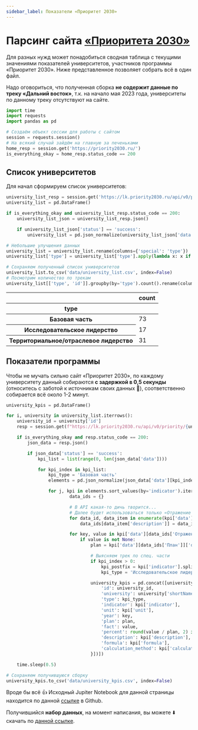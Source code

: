 ```yaml
---
sidebar_label: Показатели «Приоритет 2030»
---
```


# Парсинг сайта [«Приоритета 2030»](https://priority2030.ru/analytics/)

Для разных нужд может понадобиться сводная таблица с текущими значениями показателей университетов, участников программы «Приоритет 2030». Ниже представленное позволяет собрать всё в один файл.

Надо оговориться, что полученная сборка **не содержит данные по треку «Дальний восток»**, т.к. на начало мая 2023 года, университеты по данному треку отсутствуют на сайте.

```python showLineNumbers title="Импорты и начальные настройки"
import time
import requests
import pandas as pd

# Создаём объект сессии для работы с сайтом
session = requests.session()
# На всякий случай зайдём на главную за печеньками
home_resp = session.get('https://priority2030.ru/')
is_everything_okay = home_resp.status_code == 200
```

## Список университетов

Для начал сформируем список университетов:


```python showLineNumbers title="Формируем список университетов"
university_list_resp = session.get('https://lk.priority2030.ru/api/v0/priority/list')
university_list = pd.DataFrame()

if is_everything_okay and university_list_resp.status_code == 200:
    university_list_json = university_list_resp.json()

    if university_list_json['status'] == 'success':
        university_list = pd.json_normalize(university_list_json['data']['participants'])

# Небольшие улучшения данных
university_list = university_list.rename(columns={'special': 'type'})
university_list['type'] = university_list['type'].apply(lambda x: x if x != '' else 'Базовая часть')

# Сохраняем полученный список университетов
university_list.to_csv('data/university_list.csv', index=False)
# Посмотрим количество по трекам
university_list[['type', 'id']].groupby(by='type').count().rename(columns={'id': 'count'})
```


<table class="dataframe">
  <thead>
    <tr>
      <th></th>
      <th>count</th>
    </tr>
    <tr>
      <th>type</th>
      <th></th>
    </tr>
  </thead>
  <tbody>
    <tr>
      <th>Базовая часть</th>
      <td>73</td>
    </tr>
    <tr>
      <th>Исследовательское лидерство</th>
      <td>17</td>
    </tr>
    <tr>
      <th>Территориальное/отраслевое лидерство</th>
      <td>31</td>
    </tr>
  </tbody>
</table>


## Показатели программы

Чтобы не мучать сильно сайт «Приоритет 2030», по каждому университету данный собираются **с задержкой в 0,5 секунды** (относитесь с заботой к источникам своих данных 🤗), соответственно собирается всё около 1-2 минут.


```python showLineNumbers title="Собираем показатели программы по университетам"
university_kpis = pd.DataFrame()

for i, university in university_list.iterrows():
    university_id = university['id']
    resp = session.get(f"https://lk.priority2030.ru/api/v0/priority/{university_id}/indicator")

    if is_everything_okay and resp.status_code == 200:
        json_data = resp.json()

        if json_data['status'] == 'success':
            kpi_list = list(range(0, len(json_data['data'])))

            for kpi_index in kpi_list:
                kpi_type = 'Базовая часть'
                elements = pd.json_normalize(json_data['data'][kpi_index]['elements'])

                for j, kpi in elements.sort_values(by='indicator').iterrows():
                        data_ids = {}

                        # В API какая-то дичь творится...
                        # Далее будет использоваться только «Отражение факта» и «План», но есть ещё и «Факт» 🤷‍♂️
                        for data_id, data_item in enumerate(kpi['data']):
                            data_ids[data_item['description']] = data_id

                        for key, value in kpi['data'][data_ids['Отражение факта']]['data'].items():
                            if value is not None:
                                plan = kpi['data'][data_ids['План']]['data'][key]

                                # Выясняем трек по спец. части
                                if kpi_index > 0:
                                    kpi_postfix = kpi['indicator'].split('_')[1]
                                    kpi_type = 'Исследовательское лидерство' if kpi_postfix == 'с1' else 'Территориальное/отраслевое лидерство'

                                university_kpis = pd.concat([university_kpis, pd.DataFrame([{
                                    'id': university_id,
                                    'university': university['shortName'],
                                    'type': kpi_type,
                                    'indicator': kpi['indicator'],
                                    'unit': kpi['unit'],
                                    'year': key,
                                    'plan': plan,
                                    'fact': value,
                                    'percent': round(value / plan, 2) if plan else 0,
                                    'description': kpi['description'],
                                    'formula': kpi['formula'],
                                    'calculation_method': kpi['calculationMethod']
                                }])])

    time.sleep(0.5)

# Сохраняем получившуюся сборку
university_kpis.to_csv('data/university_kpis.csv', index=False)
```

Вроде бы всё 👍 Исходный Jupiter Notebook для данной страницы находится по данной [ссылке](https://github.com/psalru/analytics/blob/master/PSAL-19_parse_kpi_from_site_p2030/parse_university_kpis.ipynb) в Github.


Получившийся **набор данных**, на момент написания, вы можете ⬇️ скачать по [данной ссылке](https://storage.yandexcloud.net/psal.public/datasets/2023-05-03_universities_kpis_from_p2030_site.xlsx).
